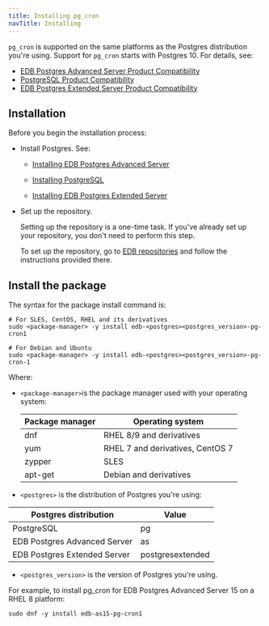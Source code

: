 ```yaml
---
title: Installing pg_cron 
navTitle: Installing
---
```


`pg_cron` is supported on the same platforms as the Postgres distribution you're using. Support for `pg_cron` starts with Postgres 10. For details, see:

- [EDB Postgres Advanced Server Product Compatibility](https://www.enterprisedb.com/platform-compatibility#epas)
- [PostgreSQL Product Compatibility](https://www.enterprisedb.com/resources/platform-compatibility#pg)
- [EDB Postgres Extended Server Product Compatibility](https://www.enterprisedb.com/resources/platform-compatibility#epas_extended)

## Installation

Before you begin the installation process:

- Install Postgres. See: 

  - [Installing EDB Postgres Advanced Server](/epas/latest/installing/)

  - [Installing PostgreSQL](https://www.postgresql.org/download/) 

  - [Installing EDB Postgres Extended Server](/pge/latest/installing/)

- Set up the repository.

  Setting up the repository is a one-time task. If you've already set up your repository, you don't need to perform this step.

  To set up the repository, go to [EDB repositories](https://www.enterprisedb.com/repos-downloads) and follow the instructions provided there.

## Install the package

The syntax for the package install command is:

```shell
# For SLES, CentOS, RHEL and its derivatives
sudo <package-manager> -y install edb-<postgres><postgres_version>-pg-cron1

# For Debian and Ubuntu
sudo <package-manager> -y install edb-<postgres><postgres_version>-pg-cron-1
```

Where: 
- `<package-manager>`is the package manager used with your operating system:

  | Package manager |             Operating system     |
  | --------------- | -------------------------------- |
  | dnf             | RHEL 8/9 and derivatives         |
  | yum             | RHEL 7 and derivatives, CentOS 7 |
  | zypper          | SLES                             |
  | apt-get         | Debian and derivatives           |

- `<postgres>` is the distribution of Postgres you're using:

 |    Postgres distribution     |   Value    |
 | ---------------------------- | ---------- |
 | PostgreSQL                   | pg         |
 | EDB Postgres Advanced Server | as         |
 | EDB Postgres Extended Server | postgresextended |

- `<postgres_version>` is the version of Postgres you're using.

For example, to install pg_cron for EDB Postgres Advanced Server 15 on a RHEL 8 platform:

```shell
sudo dnf -y install edb-as15-pg-cron1
```





